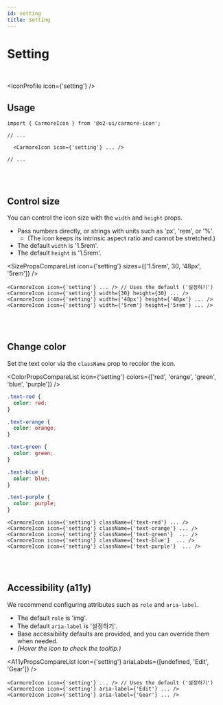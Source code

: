 ```yaml
---
id: setting
title: Setting
---
```




# Setting

<br />

<IconProfile icon={'setting'} />

## Usage

```tsx
import { CarmoreIcon } from '@o2-ui/carmore-icon';

// ...

  <CarmoreIcon icon={'setting'} ... />

// ...
```

<br />
<br />

## Control size

You can control the icon size with the `width` and `height` props.

- Pass numbers directly, or strings with units such as 'px', 'rem', or '%'.
  - (The icon keeps its intrinsic aspect ratio and cannot be stretched.)
- The default `width` is '1.5rem'.
- The default `height` is '1.5rem'.

<SizePropsCompareList icon={'setting'} sizes={['1.5rem', 30, '48px', '5rem']} />

```tsx
<CarmoreIcon icon={'setting'} ... /> // Uses the default ('설정하기')
<CarmoreIcon icon={'setting'} width={30} height={30} ... />
<CarmoreIcon icon={'setting'} width={'48px'} height={'48px'} ... />
<CarmoreIcon icon={'setting'} width={'5rem'} height={'5rem'} ... />
```

<br />
<br />

## Change color

Set the text color via the `className` prop to recolor the icon.

<ColorPropsCompareList icon={'setting'} colors={['red', 'orange', 'green', 'blue', 'purple']} />

```css
.text-red {
  color: red;
}

.text-orange {
  color: orange;
}

.text-green {
  color: green;
}

.text-blue {
  color: blue;
}

.text-purple {
  color: purple;
}
```

```tsx
<CarmoreIcon icon={'setting'} className={'text-red'} ... />
<CarmoreIcon icon={'setting'} className={'text-orange'} ... />
<CarmoreIcon icon={'setting'} className={'text-green'}  ... />
<CarmoreIcon icon={'setting'} className={'text-blue'}  ... />
<CarmoreIcon icon={'setting'} className={'text-purple'}  ... />
```

<br />
<br />

## Accessibility (a11y)

We recommend configuring attributes such as `role` and `aria-label`.

- The default `role` is 'img'.
- The default `aria-label` is '설정하기'.
- Base accessibility defaults are provided, and you can override them when needed.
- _(Hover the icon to check the tooltip.)_

<A11yPropsCompareList icon={'setting'} ariaLabels={[undefined, 'Edit', 'Gear']} />

```tsx
<CarmoreIcon icon={'setting'} ... /> // Uses the default ('설정하기')
<CarmoreIcon icon={'setting'} aria-label={'Edit'} ... />
<CarmoreIcon icon={'setting'} aria-label={'Gear'} ... />
```
